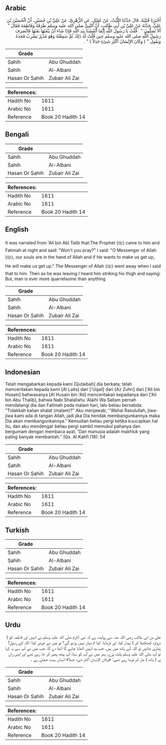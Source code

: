 ## Arabic


<div dir="rtl" lang="ar" style={{fontSize:'larger',backgroundColor:'#f8f9fa',padding:20}}>
أَخْبَرَنَا قُتَيْبَةُ، قَالَ حَدَّثَنَا اللَّيْثُ، عَنْ عُقَيْلٍ، عَنِ الزُّهْرِيِّ، عَنْ عَلِيِّ بْنِ حُسَيْنٍ، أَنَّ الْحُسَيْنَ بْنَ عَلِيٍّ، حَدَّثَهُ عَنْ عَلِيِّ بْنِ أَبِي طَالِبٍ، أَنَّ النَّبِيَّ صلى الله عليه وسلم طَرَقَهُ وَفَاطِمَةَ فَقَالَ ‏"‏ أَلاَ تُصَلُّونَ ‏"‏ ‏.‏ قُلْتُ يَا رَسُولَ اللَّهِ إِنَّمَا أَنْفُسُنَا بِيَدِ اللَّهِ فَإِذَا شَاءَ أَنْ يَبْعَثَهَا بَعَثَهَا فَانْصَرَفَ رَسُولُ اللَّهِ صلى الله عليه وسلم حِينَ قُلْتُ لَهُ ذَلِكَ ثُمَّ سَمِعْتُهُ وَهُوَ مُدْبِرٌ يَضْرِبُ فَخِذَهُ وَيَقُولُ ‏"‏ ‏(‏ وَكَانَ الإِنْسَانُ أَكْثَرَ شَىْءٍ جَدَلاً ‏)‏ ‏"‏ ‏.‏
</div>
<div style={{backgroundColor:'#f8f9fa',padding:20, marginBottom: 10}}><table> <thead> <tr> <th>Grade</th> <th></th> </tr> </thead> <tbody> <tr><td>Sahih</td><td>Abu Ghuddah</td></tr><tr><td>Sahih</td><td>Al-Albani</td></tr><tr><td>Hasan Or Sahih</td><td>Zubair Ali Zai</td></tr></tbody></table><table> <thead> <tr> <th>References:</th> <th></th> </tr> </thead> <tbody><tr><td>Hadith No</td><td>1611</td></tr><tr><td>Arabic No</td><td>1611</td></tr><tr><td>Reference</td><td>Book 20 Hadith 14</td></tr></tbody></table></div>

## Bengali


<div dir="ltr" lang="bn" style={{fontSize:'larger',backgroundColor:'#f8f9fa',padding:20}}>

</div>
<div style={{backgroundColor:'#f8f9fa',padding:20, marginBottom: 10}}><table> <thead> <tr> <th>Grade</th> <th></th> </tr> </thead> <tbody> <tr><td>Sahih</td><td>Abu Ghuddah</td></tr><tr><td>Sahih</td><td>Al-Albani</td></tr><tr><td>Hasan Or Sahih</td><td>Zubair Ali Zai</td></tr></tbody></table><table> <thead> <tr> <th>References:</th> <th></th> </tr> </thead> <tbody><tr><td>Hadith No</td><td>1611</td></tr><tr><td>Arabic No</td><td>1611</td></tr><tr><td>Reference</td><td>Book 20 Hadith 14</td></tr></tbody></table></div>

## English


<div dir="ltr" lang="en" style={{fontSize:'larger',backgroundColor:'#f8f9fa',padding:20}}>
It was narrated from 'Ali bin Abi Talib that:The Prophet (ﷺ) came to him and Fatimah at night and said: "Won't you pray?" I said: "O Messenger of Allah (ﷺ), our souls are in the hand of Allah and if He wants to make us get up, He will make us get up." The Messenger of Allah (ﷺ) went away when I said that to him. Then as he was leaving I heard him striking his thigh and saying: But, man is ever more quarrelsome than anything
</div>
<div style={{backgroundColor:'#f8f9fa',padding:20, marginBottom: 10}}><table> <thead> <tr> <th>Grade</th> <th></th> </tr> </thead> <tbody> <tr><td>Sahih</td><td>Abu Ghuddah</td></tr><tr><td>Sahih</td><td>Al-Albani</td></tr><tr><td>Hasan Or Sahih</td><td>Zubair Ali Zai</td></tr></tbody></table><table> <thead> <tr> <th>References:</th> <th></th> </tr> </thead> <tbody><tr><td>Hadith No</td><td>1611</td></tr><tr><td>Arabic No</td><td>1611</td></tr><tr><td>Reference</td><td>Book 20 Hadith 14</td></tr></tbody></table></div>

## Indonesian


<div dir="ltr" lang="id" style={{fontSize:'larger',backgroundColor:'#f8f9fa',padding:20}}>
Telah mengabarkan kepada kami [Qutaibah] dia berkata; telah menceritakan kepada kami [Al Laits] dari ['Uqail] dari [Az Zuhri] dari ['Ali bin Husain] bahwasanya [Al Husain bin 'Ali] menceritakan kepadanya dari ['Ali bin Abu Thalib], bahwa Nabi Shalallahu 'Alaihi Wa Sallam pernah mendatangi dia dan Fatimah pada malam hari, lalu beliau bersabda: "Tidakkah kalian shalat (malam)?" Aku menjawab; ''Wahai Rasulullah, jiwa-jiwa kami ada di tangan Allah, jadi jika Dia hendak membangunkannya maka Dia akan membangunkannya." Kemudian beliau pergi ketika kuucapkan hal itu, dan aku mendengar beliau pergi sambil memukul pahanya dan bergumam dengan membaca ayat, 'Dan manusia adalah makhluk yang paling banyak membantah." (Qs. AI Kahfi (18): 54
</div>
<div style={{backgroundColor:'#f8f9fa',padding:20, marginBottom: 10}}><table> <thead> <tr> <th>Grade</th> <th></th> </tr> </thead> <tbody> <tr><td>Sahih</td><td>Abu Ghuddah</td></tr><tr><td>Sahih</td><td>Al-Albani</td></tr><tr><td>Hasan Or Sahih</td><td>Zubair Ali Zai</td></tr></tbody></table><table> <thead> <tr> <th>References:</th> <th></th> </tr> </thead> <tbody><tr><td>Hadith No</td><td>1611</td></tr><tr><td>Arabic No</td><td>1611</td></tr><tr><td>Reference</td><td>Book 20 Hadith 14</td></tr></tbody></table></div>

## Turkish


<div dir="ltr" lang="tr" style={{fontSize:'larger',backgroundColor:'#f8f9fa',padding:20}}>

</div>
<div style={{backgroundColor:'#f8f9fa',padding:20, marginBottom: 10}}><table> <thead> <tr> <th>Grade</th> <th></th> </tr> </thead> <tbody> <tr><td>Sahih</td><td>Abu Ghuddah</td></tr><tr><td>Sahih</td><td>Al-Albani</td></tr><tr><td>Hasan Or Sahih</td><td>Zubair Ali Zai</td></tr></tbody></table><table> <thead> <tr> <th>References:</th> <th></th> </tr> </thead> <tbody><tr><td>Hadith No</td><td>1611</td></tr><tr><td>Arabic No</td><td>1611</td></tr><tr><td>Reference</td><td>Book 20 Hadith 14</td></tr></tbody></table></div>

## Urdu


<div dir="rtl" lang="ur" style={{fontSize:'larger',backgroundColor:'#f8f9fa',padding:20}}>
علی بن ابی طالب رضی اللہ عنہ سے روایت ہے کہ نبی اکرم صلی اللہ علیہ وسلم نے انہیں اور فاطمہ کو ( دروازہ کھٹکھٹا کر ) بیدار کیا، اور فرمایا: کیا تم نماز نہیں پڑھو گے؟ تو میں نے عرض کیا: اللہ کے رسول! ہماری جانیں تو اللہ کے ہاتھ میں ہیں، جب وہ انہیں اٹھانا چاہے گا اٹھا دے گا، جب میں نے آپ سے یہ کہا تو آپ صلی اللہ علیہ وسلم پلٹ پڑے، پھر میں نے آپ کو سنا، آپ پیٹھ پھیر کر جا رہے تھے اور اپنی ران پر ( ہاتھ ) مار کر فرما رہے تھے: «وكان الإنسان أكثر شىء جدلا» انسان بہت حجتی ہے ۔
</div>
<div style={{backgroundColor:'#f8f9fa',padding:20, marginBottom: 10}}><table> <thead> <tr> <th>Grade</th> <th></th> </tr> </thead> <tbody> <tr><td>Sahih</td><td>Abu Ghuddah</td></tr><tr><td>Sahih</td><td>Al-Albani</td></tr><tr><td>Hasan Or Sahih</td><td>Zubair Ali Zai</td></tr></tbody></table><table> <thead> <tr> <th>References:</th> <th></th> </tr> </thead> <tbody><tr><td>Hadith No</td><td>1611</td></tr><tr><td>Arabic No</td><td>1611</td></tr><tr><td>Reference</td><td>Book 20 Hadith 14</td></tr></tbody></table></div>
